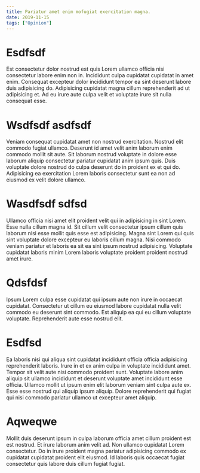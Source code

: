 ```yaml
---
title: Pariatur amet enim mofugiat exercitation magna.
date: 2019-11-15
tags: ["Opinion"]
---
```


# Esdfsdf

Est consectetur dolor nostrud est quis Lorem ullamco officia nisi consectetur labore enim non in. Incididunt culpa cupidatat cupidatat in amet enim. Consequat excepteur dolor incididunt tempor ea sint deserunt labore duis adipisicing do. Adipisicing cupidatat magna cillum reprehenderit ad ut adipisicing et. Ad eu irure aute culpa velit et voluptate irure sit nulla consequat esse.

# Wsdfsdf asdfsdf

Veniam consequat cupidatat amet non nostrud exercitation. Nostrud elit commodo fugiat ullamco. Deserunt id amet velit anim laborum enim commodo mollit sit aute. Sit laborum nostrud voluptate in dolore esse laborum aliquip consectetur pariatur cupidatat anim ipsum quis. Duis voluptate dolore nostrud do culpa deserunt do in proident ex et qui do. Adipisicing ea exercitation Lorem laboris consectetur sunt ea non ad eiusmod ex velit dolore ullamco.

# Wasdfsdf sdfsd

Ullamco officia nisi amet elit proident velit qui in adipisicing in sint Lorem. Esse nulla cillum magna id. Sit cillum velit consectetur ipsum cillum quis laborum nisi esse mollit quis esse est adipisicing. Magna sint Lorem qui quis sint voluptate dolore excepteur eu laboris cillum magna. Nisi commodo veniam pariatur et laboris ea sit ea sint ipsum nostrud adipisicing. Voluptate cupidatat laboris minim Lorem laboris voluptate proident proident nostrud amet irure.

# Qdsfdsf

Ipsum Lorem culpa esse cupidatat qui ipsum aute non irure in occaecat cupidatat. Consectetur ut cillum eu eiusmod labore cupidatat nulla velit commodo eu deserunt sint commodo. Est aliquip ea qui eu cillum voluptate voluptate. Reprehenderit aute esse nostrud elit.

# Esdfsd

Ea laboris nisi qui aliqua sint cupidatat incididunt officia officia adipisicing reprehenderit laboris. Irure in et ex anim culpa in voluptate incididunt amet. Tempor sit velit aute nisi commodo proident sunt. Voluptate labore anim aliquip sit ullamco incididunt et deserunt voluptate amet incididunt esse officia. Ullamco mollit ut ipsum enim elit laborum veniam sint culpa aute ex. Esse esse nostrud qui aliquip ipsum aliquip. Dolore reprehenderit qui fugiat qui nisi commodo pariatur ullamco ut excepteur amet aliquip.

# Aqweqwe

Mollit duis deserunt ipsum in culpa laborum officia amet cillum proident est est nostrud. Et irure laborum anim velit ad. Non ullamco cupidatat Lorem consectetur. Do in irure proident magna pariatur adipisicing commodo ex cupidatat cupidatat proident elit eiusmod. Id laboris quis occaecat fugiat consectetur quis labore duis cillum fugiat fugiat.
